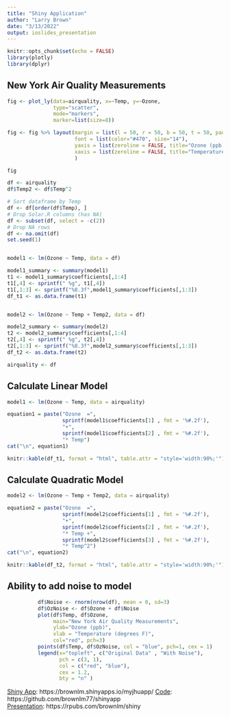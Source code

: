 ```yaml
---
title: "Shiny Application"
author: "Larry Brown"
date: "3/13/2022"
output: ioslides_presentation
---
```


```r
knitr::opts_chunk$set(echo = FALSE)
library(plotly)
library(dplyr)
```

## New York Air Quality Measurements
```r

fig <- plot_ly(data=airquality, x=~Temp, y=~Ozone, 
               type="scatter",
               mode="markers",
               marker=list(size=8))

fig <- fig %>% layout(margin = list(l = 50, r = 50, b = 50, t = 50, pad = 20),
                      font = list(color="#470", size="14"),
                      yaxis = list(zeroline = FALSE, title="Ozone (ppb)"),
                      xaxis = list(zeroline = FALSE, title="Temperature (degrees F)")
                      )

fig

```

```r

df <- airquality
df$Temp2 <- df$Temp^2   

# Sort dataframe by Temp
df <- df[order(df$Temp), ]
# Drop Solar.R columns (has NA)
df <- subset(df, select = -c(2))
# Drop NA rows
df <- na.omit(df)
set.seed(1)


model1 <- lm(Ozone ~ Temp, data = df)

model1_summary <- summary(model1)
t1 <- model1_summary$coefficients[,1:4]
t1[,4] <- sprintf(" %g", t1[,4])
t1[,1:3] <- sprintf("%8.3f",model1_summary$coefficients[,1:3])
df_t1 <- as.data.frame(t1)


model2 <- lm(Ozone ~ Temp + Temp2, data = df)

model2_summary <- summary(model2)
t2 <- model2_summary$coefficients[,1:4]
t2[,4] <- sprintf(" %g", t2[,4])
t2[,1:3] <- sprintf("%8.3f",model2_summary$coefficients[,1:3])
df_t2 <- as.data.frame(t2) 

airquality <- df

```

## Calculate Linear Model
```r
model1 <- lm(Ozone ~ Temp, data = airquality)
```
```r

equation1 = paste("Ozone  =",
                  sprintf(model1$coefficients[1] , fmt = '%#.2f'),
                  "+",
                  sprintf(model1$coefficients[2] , fmt = '%#.2f'),
                  "* Temp")
cat("\n", equation1)

knitr::kable(df_t1, format = "html", table.attr = "style='width:90%;'")

```
## Calculate Quadratic Model
```r
model2 <- lm(Ozone ~ Temp + Temp2, data = airquality)
```
```r

equation2 = paste("Ozone  =",
                  sprintf(model2$coefficients[1] , fmt = '%#.2f'),
                  "+",
                  sprintf(model2$coefficients[2] , fmt = '%#.2f'),
                  "* Temp +",
                  sprintf(model2$coefficients[3] , fmt = '%#.2f'), 
                  "* Temp^2")                  
cat("\n", equation2)

knitr::kable(df_t2, format = "html", table.attr = "style='width:90%;'")
```

## Ability to add noise to model
```r
          df$Noise <- rnorm(nrow(df), mean = 0, sd=3) 
          df$OzNoise <- df$Ozone + df$Noise  
          plot(df$Temp, df$Ozone, 
               main="New York Air Quality Measurements",
               ylab="Ozone (ppb)",
               xlab = "Temperature (degrees F)",
               col="red", pch=3)
          points(df$Temp, df$OzNoise, col = "blue", pch=1, cex = 1)
          legend(x="topleft", c("Original Data" , "With Noise"),
                 pch = c(3, 1), 
                 col = c("red", "blue"), 
                 cex = 1.2, 
                 bty = "n" ) 
```
<a href="https://brownlm.shinyapps.io/myjhuapp/">Shiny App</a>: https://brownlm.shinyapps.io/myjhuapp/ <a href="https://github.com/brownlm77/shinyapp">Code</a>: https://github.com/brownlm77/shinyapp
<br>
<a href="https://rpubs.com/brownlm/shiny">Presentation</a>: https://rpubs.com/brownlm/shiny
